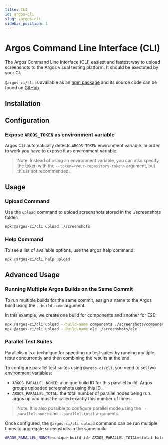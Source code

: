 ```yaml
---
title: CLI
id: argos-cli
slug: /argos-cli
sidebar_position: 1
---
```



# Argos Command Line Interface (CLI)

The Argos Command Line Interface (CLI) easiest and fastest way to upload screenshots to the Argos visual testing platform.
It should be exectuted by your CI.

`@argos-ci/cli` is available as an [npm package](https://www.npmjs.com/package/@argos-ci/cli) and its source code can be found on [GitHub](https://github.com/argos-ci/argos-javascript/tree/main/packages/cli).

## Installation

<InstallCliCommand />

## Configuration

<TokenStep />

### Expose `ARGOS_TOKEN` as environment variable

Argos CLI automatically detects `ARGOS_TOKEN` environment variable. In order to work you have to expose it as environment variable.

> Note: Instead of using an environment variable, you can also specify the token with the `--token=<your-repository-token>` argument, but this is not recommended.

## Usage

### Upload Command

Use the `upload` command to upload screenshots stored in the ./screenshots folder:

```sh
npx @argos-ci/cli upload ./screenshots
```

### Help Command

To see a list of available options, use the argos help command:

```sh
npx @argos-ci/cli help upload
```

## Advanced Usage

### Running Multiple Argos Builds on the Same Commit

To run multiple builds for the same commit, assign a name to the Argos build using the `--build-name` argument.

In this example, we create one build for components and another for E2E:

```sh
npx @argos-ci/cli upload --build-name components ./screenshots/components
npx @argos-ci/cli upload --build-name e2e ./screenshots/e2e
```

### Parallel Test Suites

Parallelism is a technique for speeding up test suites by running multiple tests concurrently and then combining the results at the end.

To configure parallel test suites using `@argos-ci/cli`, you need to set two environment variables:

- `ARGOS_PARALLEL_NONCE`: a unique build ID for this parallel build. Argos groups uploaded screenshots using this ID.
- `ARGOS_PARALLEL_TOTAL`: the total number of parallel nodes being run. argos upload must be called exactly this number of times.

> Note: It is also possible to configure parallel mode using the `--parallel-nonce` and `--parallel-total` arguments.

Once configured, the `@argos-ci/cli upload` command can be run multiple times to aggregate screenshots in the same build

```sh
ARGOS_PARALLEL_NONCE=<unique-build-id> ARGOS_PARALLEL_TOTAL=<total-batch-count> argos upload --parallel ./screenshots
```

